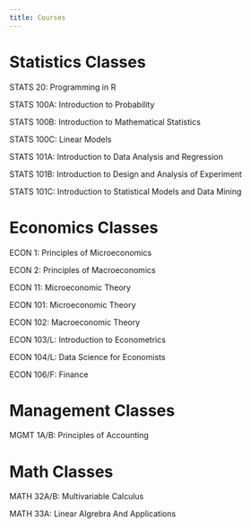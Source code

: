 ```yaml
---
title: Courses
---
```


# Statistics Classes

STATS 20: Programming in R

STATS 100A: Introduction to Probability

STATS 100B: Introduction to Mathematical Statistics

STATS 100C: Linear Models

STATS 101A: Introduction to Data Analysis and Regression

STATS 101B: Introduction to Design and Analysis of Experiment

STATS 101C: Introduction to Statistical Models and Data Mining


# Economics Classes

ECON 1: Principles of Microeconomics

ECON 2: Principles of Macroeconomics

ECON 11: Microeconomic Theory

ECON 101: Microeconomic Theory

ECON 102: Macroeconomic Theory

ECON 103/L: Introduction to Econometrics

ECON 104/L: Data Science for Economists

ECON 106/F: Finance

# Management Classes

MGMT 1A/B: Principles of Accounting

# Math Classes

MATH 32A/B: Multivariable Calculus

MATH 33A: Linear Algrebra And Applications
